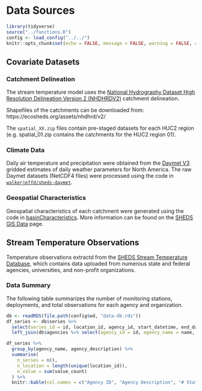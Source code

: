 # Data Sources {#data-sources}

```r
library(tidyverse)
source("../functions.R")
config <- load_config("../../")
knitr::opts_chunk$set(echo = FALSE, message = FALSE, warning = FALSE, comment = NA)
```

## Covariate Datasets

### Catchment Delineation

The stream temperature model uses the [National Hydrography Dataset High Resolution Delineation Version 2 (NHDHRDV2)](https://conte-ecology.github.io/shedsGisData/) catchment delineation.

Shapefiles of the catchments can be downloaded from: https://ecosheds.org/assets/nhdhrd/v2/

The `spatial_XX.zip` files contain pre-staged datasets for each HUC2 region (e.g. spatial_01.zip contains the catchments for the HUC2 region 01).

### Climate Data

Daily air temperature and precipitation were obtained from the [Daymet V3](https://daymet.ornl.gov/) gridded estimates of daily weather parameters for North America. The raw Daymet datasets (NetCDF4 files) were processed using the code in [`walkerjeffd/sheds-daymet`](https://github.com/walkerjeffd/sheds-daymet).

### Geospatial Characteristics

Geospatial characteristics of each catchment were generated using the code in [basinCharacteristics](https://github.com/Conte-Ecology/shedsGisData/tree/master/basinCharacteristics). More information can be found on the [SHEDS GIS Data](https://conte-ecology.github.io/shedsGisData/) page.

## Stream Temperature Observations

Temperature observations extractd from the [SHEDS Stream Temperature Database](http://db.ecosheds.org), which contains data uploaded from numerous state and federal agencies, universities, and non-profit organizations.

### Data Summary

The following table summarizes the number of monitoring stations, deployments, and total observations for each agency and organization.

```r
db <- readRDS(file.path(config$wd, "data-db.rds"))
df_series <- db$series %>% 
  select(series_id = id, location_id, agency_id, start_datetime, end_datetime, value_count) %>% 
  left_join(db$agencies %>% select(agency_id = id, agency_name = name, agency_description = description), by = c("agency_id"))
```

```r
df_series %>% 
  group_by(agency_name, agency_description) %>% 
  summarise(
    n_series = n(),
    n_location = length(unique(location_id)),
    n_value = sum(value_count)
  ) %>% 
  knitr::kable(col.names = c("Agency ID", "Agency Description", "# Stations", "# Deployments", "# Observations"), format.args = list(big.mark = ","))
```


